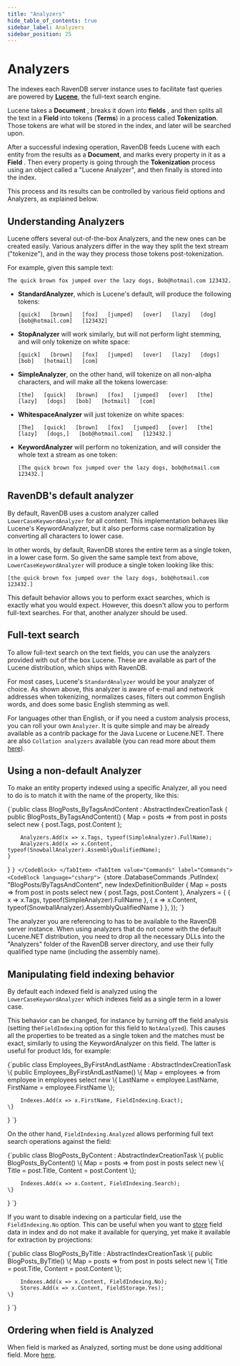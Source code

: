 ```yaml
---
title: "Analyzers"
hide_table_of_contents: true
sidebar_label: Analyzers
sidebar_position: 25
---
```



# Analyzers

The indexes each RavenDB server instance uses to facilitate fast queries are powered by [**Lucene**](http://lucene.apache.org/), the full-text search engine.

Lucene takes a **Document** , breaks it down into **fields** , and then splits all the text in a **Field** into tokens (**Terms**) in a process called **Tokenization**. Those tokens are what will be stored in the index, and later will be searched upon.

After a successful indexing operation, RavenDB feeds Lucene with each entity from the results as a **Document**, and marks every property in it as a **Field** . Then every property is going through the **Tokenization** process using an object called a "Lucene Analyzer", and then finally is stored into the index.

This process and its results can be controlled by various field options and Analyzers, as explained below.

## Understanding Analyzers

Lucene offers several out-of-the-box Analyzers, and the new ones can be created easily. Various analyzers differ in the way they split the text stream ("tokenize"), and in the way they process those tokens post-tokenization.

For example, given this sample text:

`The quick brown fox jumped over the lazy dogs, Bob@hotmail.com 123432.`

* **StandardAnalyzer**, which is Lucene's default, will produce the following tokens:

    `[quick]   [brown]   [fox]   [jumped]   [over]   [lazy]   [dog]   [bob@hotmail.com]   [123432]`

* **StopAnalyzer** will work similarly, but will not perform light stemming, and will only tokenize on white space:

    `[quick]   [brown]   [fox]   [jumped]   [over]   [lazy]   [dogs]   [bob]   [hotmail]   [com]`

* **SimpleAnalyzer**, on the other hand, will tokenize on all non-alpha characters, and will make all the tokens lowercase:

    `[the]   [quick]   [brown]   [fox]   [jumped]   [over]   [the]   [lazy]   [dogs]   [bob]   [hotmail]   [com]`

* **WhitespaceAnalyzer** will just tokenize on white spaces:

    `[The]   [quick]   [brown]   [fox]   [jumped]   [over]   [the]   [lazy]   [dogs,]   [bob@hotmail.com]   [123432.]`

* **KeywordAnalyzer** will perform no tokenization, and will consider the whole text a stream as one token:

    `[The quick brown fox jumped over the lazy dogs, bob@hotmail.com 123432.]`

## RavenDB's default analyzer

By default, RavenDB uses a custom analyzer called `LowerCaseKeywordAnalyzer` for all content. This implementation behaves like Lucene's KeywordAnalyzer, but it also performs case normalization by converting all characters to lower case. 

In other words, by default, RavenDB stores the entire term as a single token, in a lower case form. So given the same sample text from above, `LowerCaseKeywordAnalyzer` will produce a single token looking like this:

`[the quick brown fox jumped over the lazy dogs, bob@hotmail.com 123432.]`

This default behavior allows you to perform exact searches, which is exactly what you would expect. However, this doesn't allow you to perform full-text searches. For that, another analyzer should be used.

## Full-text search

To allow full-text search on the text fields, you can use the analyzers provided with out of the box Lucene. These are available as part of the Lucene distribution, which ships with RavenDB.

For most cases, Lucene's `StandardAnalyzer` would be your analyzer of choice. As shown above, this analyzer is aware of e-mail and network addresses when tokenizing, normalizes cases, filters out common English words, and does some basic English stemming as well.

For languages other than English, or if you need a custom analysis process, you can roll your own `Analyzer`. It is quite simple and may be already available as a contrib package for the Java Lucene or Lucene.NET. There are also `Collation analyzers` available (you can read more about them [here](../indexes/customizing-results-order.mdx#collation-support)).

## Using a non-default Analyzer

To make an entity property indexed using a specific Analyzer, all you need to do is to match it with the name of the property, like this:

<Tabs groupId='languageSyntax'>
<TabItem value="AbstractIndexCreationTask" label="AbstractIndexCreationTask">
<CodeBlock language="csharp">
{`public class BlogPosts_ByTagsAndContent : AbstractIndexCreationTask<BlogPost>
{
	public BlogPosts_ByTagsAndContent()
	{
		Map = posts => from post in posts
				select new
				{
					post.Tags,
					post.Content
				};

		Analyzers.Add(x => x.Tags, typeof(SimpleAnalyzer).FullName);
		Analyzers.Add(x => x.Content, typeof(SnowballAnalyzer).AssemblyQualifiedName);
	}
}
`}
</CodeBlock>
</TabItem>
<TabItem value="Commands" label="Commands">
<CodeBlock language="csharp">
{`store
	.DatabaseCommands
	.PutIndex(
		"BlogPosts/ByTagsAndContent",
		new IndexDefinitionBuilder<BlogPost>
		{
			Map = posts => from post in posts
					select new
					{
						post.Tags,
						post.Content
					},
			Analyzers =
			{
				{ x => x.Tags, typeof(SimpleAnalyzer).FullName },
				{ x => x.Content, typeof(SnowballAnalyzer).AssemblyQualifiedName }
			},
		});
`}
</CodeBlock>
</TabItem>
</Tabs>

<Admonition type="info" title="">
The analyzer you are referencing to has to be available to the RavenDB server instance. When using analyzers that do not come with the default Lucene.NET distribution, you need to drop all the necessary DLLs into the "Analyzers" folder of the RavenDB server directory, and use their fully qualified type name (including the assembly name).
</Admonition>

## Manipulating field indexing behavior

By default each indexed field is analyzed using the `LowerCaseKeywordAnalyzer` which indexes field as a single term in a lower case.

This behavior can be changed, for instance by turning off the field analysis (setting  the`FieldIndexing` option for this field to `NotAnalyzed`). This causes all the properties to be treated as a single token and the matches must be exact, similarly to using the KeywordAnalyzer on this field. The latter is useful for product Ids, for example:

<TabItem value="analyzers_3" label="analyzers_3">
<CodeBlock language="csharp">
{`public class Employees_ByFirstAndLastName : AbstractIndexCreationTask<Employee>
\{
    public Employees_ByFirstAndLastName()
    \{
        Map = employees => from employee in employees
                           select new
                           \{
                               LastName = employee.LastName,
                               FirstName = employee.FirstName
                           \};

        Indexes.Add(x => x.FirstName, FieldIndexing.Exact);
    \}
\}
`}
</CodeBlock>
</TabItem>

On the other hand, `FieldIndexing.Analyzed` allows performing full text search operations against the field:

<TabItem value="analyzers_4" label="analyzers_4">
<CodeBlock language="csharp">
{`public class BlogPosts_ByContent : AbstractIndexCreationTask<BlogPost>
\{
    public BlogPosts_ByContent()
    \{
        Map = posts => from post in posts
                       select new
                       \{
                           Title = post.Title,
                           Content = post.Content
                       \};

        Indexes.Add(x => x.Content, FieldIndexing.Search);
    \}
\}
`}
</CodeBlock>
</TabItem>

If you want to disable indexing on a particular field, use the `FieldIndexing.No` option. This can be useful when you want to [store](../indexes/storing-data-in-index.mdx) field data in index and do not make it available for querying, yet make it available for extraction by projections:

<TabItem value="analyzers_5" label="analyzers_5">
<CodeBlock language="csharp">
{`public class BlogPosts_ByTitle : AbstractIndexCreationTask<BlogPost>
\{
    public BlogPosts_ByTitle()
    \{
        Map = posts => from post in posts
                       select new
                       \{
                           Title = post.Title,
                           Content = post.Content
                       \};

        Indexes.Add(x => x.Content, FieldIndexing.No);
        Stores.Add(x => x.Content, FieldStorage.Yes);
    \}
\}
`}
</CodeBlock>
</TabItem>

## Ordering when field is Analyzed

When field is marked as Analyzed, sorting must be done using additional field. More [here](../indexes/querying/sorting.mdx#ordering-when-field-is-analyzed).

